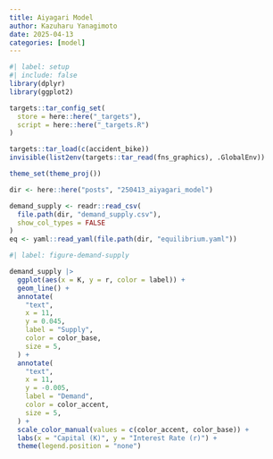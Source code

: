 ```yaml
---
title: Aiyagari Model
author: Kazuharu Yanagimoto
date: 2025-04-13
categories: [model]
---
```


```r
#| label: setup
#| include: false
library(dplyr)
library(ggplot2)

targets::tar_config_set(
  store = here::here("_targets"),
  script = here::here("_targets.R")
)

targets::tar_load(c(accident_bike))
invisible(list2env(targets::tar_read(fns_graphics), .GlobalEnv))

theme_set(theme_proj())

dir <- here::here("posts", "250413_aiyagari_model")

demand_supply <- readr::read_csv(
  file.path(dir, "demand_supply.csv"),
  show_col_types = FALSE
)
eq <- yaml::read_yaml(file.path(dir, "equilibrium.yaml"))

```

```r
#| label: figure-demand-supply

demand_supply |>
  ggplot(aes(x = K, y = r, color = label)) +
  geom_line() +
  annotate(
    "text",
    x = 11,
    y = 0.045,
    label = "Supply",
    color = color_base,
    size = 5,
  ) +
  annotate(
    "text",
    x = 11,
    y = -0.005,
    label = "Demand",
    color = color_accent,
    size = 5,
  ) +
  scale_color_manual(values = c(color_accent, color_base)) +
  labs(x = "Capital (K)", y = "Interest Rate (r)") +
  theme(legend.position = "none")
```